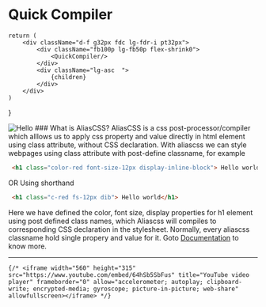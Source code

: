 # Quick Compiler



 


 
    return (
        <div className="d-f g32px fdc lg-fdr-i pt32px">
            <div className="fb100p lg-fb50p flex-shrink0">
                <QuickCompiler/>
            </div>
            <div className="lg-asc  ">
                {children}
            </div>
        </div>
    )

}

<Page>


 
<Image src="/acss-logo.svg"  className=" dn lg-db lg-mla lg-mra " alt="Hello" width={200} height={100} />
### What is AliasCSS?
AliasCSS is a css post-processor/compiler which alllows us to apply css property and value directly in html element using class attribute, without CSS declaration.
With aliascss we can style  webpages using class attribute with post-define classname, for example

```html
 <h1 class="color-red font-size-12px display-inline-block"> Hello world</h1>
 ```

OR Using shorthand

```html
 <h1 class="c-red fs-12px dib"> Hello world</h1>
 ```

Here we have defined the color, font size, display properties for h1 element using post defined class names, which
 Aliascss will compiles to corresponding CSS declaration in the stylesheet. Normally, every aliascss classname hold single propery and value for it.
 Goto [Documentation](/docs/getting_started) to know more.
</Page>


***

    {/* <iframe width="560" height="315" src="https://www.youtube.com/embed/64hSb5SbFus" title="YouTube video player" frameborder="0" allow="accelerometer; autoplay; clipboard-write; encrypted-media; gyroscope; picture-in-picture; web-share" allowfullscreen></iframe> */}


